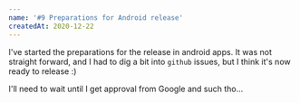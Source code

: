 ```yaml
---
name: '#9 Preparations for Android release'
createdAt: 2020-12-22
---
```


I've started the preparations for the release in android apps. It was not straight forward, and I had to dig a bit into `github` issues, but I think it's now ready to release :)

I'll need to wait until I get approval from Google and such tho...
